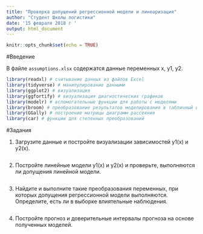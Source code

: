 ```yaml
---
title: "Проверка допущений регрессионной модели и линеаризация"
author: "Студент Школы логистики"
date: '15 февраля 2018 г '
output: html_document
---
```


```r
knitr::opts_chunk$set(echo = TRUE)
```

#Введение

В файле `assumptions.xlsx` содержатся данные переменных x, y1, y2.

```r
library(readxl) # считывание данных из файлов Excel
library(tidyverse) # манипулирование данными 
library(ggplot2) # визуализация 
library(ggfortify) # визуализация диагностических графиков
library(modelr) # вспомогательные функции для работы с моделями
library(broom) # преобразование результатов моделирования в табличный вид
library(GGally) # построение матрицы диаграмм рассеяния 
library(car) # функции для степенных преобразований

```

#Задания

1. Загрузите данные и постройте визуализации зависимостей y1(x) и y2(x).

```r

```

2. Постройте линейные модели y1(x) и y2(x) и проверьте, выполняются ли допущения линейной модели.

```r

```

3. Найдите и выполните такие преобразования переменных, при которых допущения регрессионной модели выполняются. Определите, есть ли в выборке влиятельные наблюдения.

```r

```


4. Постройте прогноз и доверительные интервалы прогноза на основе полученных моделей.

```r

```

